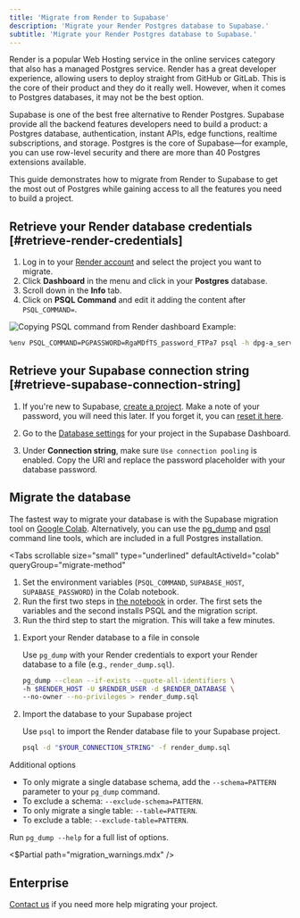 ```yaml
---
title: 'Migrate from Render to Supabase'
description: 'Migrate your Render Postgres database to Supabase.'
subtitle: 'Migrate your Render Postgres database to Supabase.'
---
```


Render is a popular Web Hosting service in the online services category that also has a managed Postgres service. Render has a great developer experience, allowing users to deploy straight from GitHub or GitLab. This is the core of their product and they do it really well. However, when it comes to Postgres databases, it may not be the best option.

Supabase is one of the best free alternative to Render Postgres. Supabase provide all the backend features developers need to build a product: a Postgres database, authentication, instant APIs, edge functions, realtime subscriptions, and storage. Postgres is the core of Supabase—for example, you can use row-level security and there are more than 40 Postgres extensions available.

This guide demonstrates how to migrate from Render to Supabase to get the most out of Postgres while gaining access to all the features you need to build a project.

## Retrieve your Render database credentials [#retrieve-render-credentials]

1. Log in to your [Render account](https://render.com) and select the project you want to migrate.
1. Click **Dashboard** in the menu and click in your **Postgres** database.
1. Scroll down in the **Info** tab.
1. Click on **PSQL Command** and edit it adding the content after `PSQL_COMMAND=`.

![Copying PSQL command from Render dashboard](/docs/img/guides/resources/migrating-to-supabase/render/render_dashboard.png)
Example:

```bash
%env PSQL_COMMAND=PGPASSWORD=RgaMDfTS_password_FTPa7 psql -h dpg-a_server_in.oregon-postgres.render.com -U my_db_pxl0_user my_db_pxl0
```

## Retrieve your Supabase connection string [#retrieve-supabase-connection-string]

1. If you're new to Supabase, [create a project](https://supabase.com/dashboard).
   Make a note of your password, you will need this later. If you forget it, you can [reset it here](https://supabase.com/dashboard/project/_/settings/database).

1. Go to the [Database settings](https://supabase.com/dashboard/project/_/settings/database) for your project in the Supabase Dashboard.
1. Under **Connection string**, make sure `Use connection pooling` is enabled. Copy the URI and replace the password placeholder with your database password.

## Migrate the database

The fastest way to migrate your database is with the Supabase migration tool on [Google Colab](https://colab.research.google.com/github/mansueli/Supa-Migrate/blob/main/Migrate_Postgres_Supabase.ipynb). Alternatively, you can use the [pg_dump](https://www.postgresql.org/docs/current/app-pgdump.html) and [psql](https://www.postgresql.org/docs/current/app-psql.html) command line tools, which are included in a full Postgres installation.

<Tabs
  scrollable
  size="small"
  type="underlined"
  defaultActiveId="colab"
  queryGroup="migrate-method"
>
<TabPanel id="colab" label="Migrate using Colab">

1. Set the environment variables (`PSQL_COMMAND`, `SUPABASE_HOST`, `SUPABASE_PASSWORD`) in the Colab notebook.
1. Run the first two steps in [the notebook](https://colab.research.google.com/github/mansueli/Supa-Migrate/blob/main/Migrate_Postgres_Supabase.ipynb) in order. The first sets the variables and the second installs PSQL and the migration script.
1. Run the third step to start the migration. This will take a few minutes.

</TabPanel>
<TabPanel id="cli" label="Migrate using CLI tools">

1. Export your Render database to a file in console

   Use `pg_dump` with your Render credentials to export your Render database to a file (e.g., `render_dump.sql`).

   ```bash
   pg_dump --clean --if-exists --quote-all-identifiers \
   -h $RENDER_HOST -U $RENDER_USER -d $RENDER_DATABASE \
   --no-owner --no-privileges > render_dump.sql
   ```

2. Import the database to your Supabase project

   Use `psql` to import the Render database file to your Supabase project.

   ```bash
   psql -d "$YOUR_CONNECTION_STRING" -f render_dump.sql
   ```

Additional options

- To only migrate a single database schema, add the `--schema=PATTERN` parameter to your `pg_dump` command.
- To exclude a schema: `--exclude-schema=PATTERN`.
- To only migrate a single table: `--table=PATTERN`.
- To exclude a table: `--exclude-table=PATTERN`.

Run `pg_dump --help` for a full list of options.

</TabPanel>
</Tabs>

<$Partial path="migration_warnings.mdx" />

## Enterprise

[Contact us](https://forms.supabase.com/enterprise) if you need more help migrating your project.
